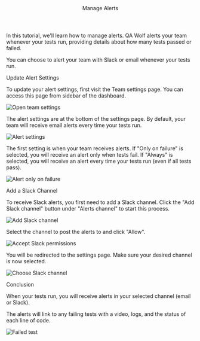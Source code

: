 
<Layout>

<Header>Manage Alerts</Header>

In this tutorial, we'll learn how to manage alerts. QA Wolf alerts your team whenever your tests run, providing details about how many tests passed or failed.

You can choose to alert your team with <ExternalLink href="https://www.slack.com">Slack</ExternalLink> or email whenever your tests run.

<SubHeader>Update Alert Settings</SubHeader>

To update your alert settings, first visit the <ExternalLink href="https://www.qawolf.com/settings">Team settings page</ExternalLink>. You can access this page from sidebar of the dashboard.

<Image
  alt="Open team settings"
  height={356}
  src="/docs/invite-team-members/dashboard.png"
  width={1600}
/>

The alert settings are at the bottom of the settings page. By default, your team will receive email alerts every time your tests run.

<Image
  alt="Alert settings"
  height={1141}
  src="/docs/manage-alerts/alert-settings.png"
  width={1595}
/>

The first setting is when your team receives alerts. If "Only on failure" is selected, you will receive an alert only when tests fail. If "Always" is selected, you will receive an alert every time your tests run (even if all tests pass).

<Image
  alt="Alert only on failure"
  height={98}
  src="/docs/manage-alerts/alert-only-on-failure.png"
  width={149}
/>

<SubHeader>Add a Slack Channel</SubHeader>

To receive Slack alerts, you first need to add a Slack channel. Click the "Add Slack channel" button under "Alerts channel" to start this process.

<Image
  alt="Add Slack channel"
  height={157.5}
  src="/docs/manage-alerts/add-slack-channel.png"
  width={600}
/>

Select the channel to post the alerts to and click "Allow".

<Image
  alt="Accept Slack permissions"
  height={300}
  src="/docs/manage-alerts/accept-slack-permissions.png"
  width={400}
/>

You will be redirected to the settings page. Make sure your desired channel is now selected.

<Image
  alt="Choose Slack channel"
  height={197}
  src="/docs/manage-alerts/choose-slack-channel.png"
  width={610}
/>

<SubHeader>Conclusion</SubHeader>

When your tests run, you will receive alerts in your selected channel (email or Slack).

The alerts will link to any failing tests with a video, logs, and the status of each line of code.

<Image
  alt="Failed test"
  height={813}
  src="/docs/manage-alerts/failed-test.png"
  width={1600}
/>

</Layout>
